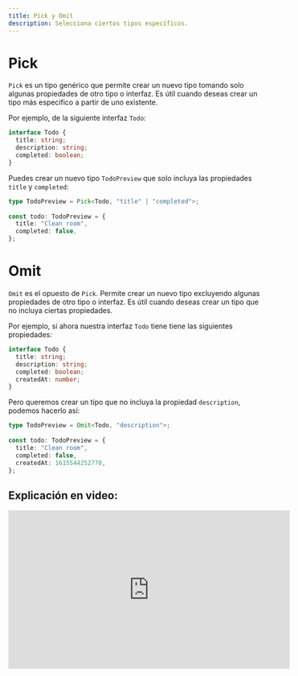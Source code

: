 ```yaml
---
title: Pick y Omit
description: Selecciona ciertos tipos específicos.
---
```


# Pick
`Pick` es un tipo genérico que permite crear un nuevo tipo tomando solo algunas propiedades de otro tipo o interfaz. Es útil cuando deseas crear un tipo más específico a partir de uno existente.

Por ejemplo, de la siguiente interfaz `Todo`:

```ts
interface Todo {
  title: string;
  description: string;
  completed: boolean;
}
```

Puedes crear un nuevo tipo `TodoPreview` que solo incluya las propiedades `title` y `completed`:

```ts 
type TodoPreview = Pick<Todo, "title" | "completed">;
 
const todo: TodoPreview = {
  title: "Clean room",
  completed: false,
};
```

# Omit
`Omit` es el opuesto de `Pick`. Permite crear un nuevo tipo excluyendo algunas propiedades de otro tipo o interfaz. Es útil cuando deseas crear un tipo que no incluya ciertas propiedades.

Por ejemplo, si ahora nuestra interfaz `Todo` tiene tiene las siguientes propiedades:

```ts
interface Todo {
  title: string;
  description: string;
  completed: boolean;
  createdAt: number;
}
```

Pero queremos crear un tipo que no incluya la propiedad `description`, podemos hacerlo así:

```ts 
type TodoPreview = Omit<Todo, "description">;
 
const todo: TodoPreview = {
  title: "Clean room",
  completed: false,
  createdAt: 1615544252770,
};
```

## Explicación en video:

<iframe 
  width="560" 
  height="315" 
  src="https://www.youtube.com/embed/JI0HqcWpyXk?si=3vIMspyG9jbQIVDa" 
  title="YouTube video player" 
  frameBorder="0" 
  allow="accelerometer; autoplay; clipboard-write; encrypted-media; gyroscope; picture-in-picture; web-share" referrerPolicy="strict-origin-when-cross-origin" allowFullScreen></iframe>